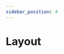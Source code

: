 ```yaml
---
sidebar_position: 4
---
```



# Layout

<div ks-theme="docs">
  <Columns columns={2} gutter="md" switchAt="42rem">
    <TeaserBox
      link={{
        size: 'small',
        href: '/docs/foundations/token/branding-token',
        label: 'Go to Sections',
        variant: 'clear',
        iconAnimation: true,
        iconAfter: {
          icon: 'chevron-right',
        },
      }}
      text="The native way to create layouts in kickstartDS. Sections ensure a consistent display of content while offering a varietey of customisation options."
      topic="Sections"
    />
    <TeaserBox
      link={{
        size: 'small',
        href: '/docs/foundations/token/design-token',
        label: 'Explore Bedrock',
        variant: 'clear',
        iconAnimation: true,
        iconAfter: {
          icon: 'chevron-right',
        },
      }}
      text="A collection of utility components that are designed to be used as building blocks for your web application's layout."
      topic="Bedrock"
    />
  </Columns>
</div>
